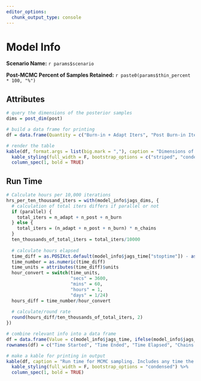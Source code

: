 ```yaml
---
editor_options: 
  chunk_output_type: console
---
```


# Model Info {.tabset .tabset-pills}

**Scenario Name:** `r params$scenario`

**Post-MCMC Percent of Samples Retained:** `r paste0(params$thin_percent * 100, "%")`

## Attributes

```r
# query the dimensions of the posterior samples
dims = post_dim(post)

# build a data frame for printing
df = data.frame(Quantity = c("Burn-in + Adapt Iters", "Post Burn-in Iters", "Thinning Interval", "Chains", "Saved Iters", "Monitored Quantities"), Value = unname(dims))

# render the table
kable(df, format.args = list(big.mark = ","), caption = "Dimensions of the MCMC run. If post-MCMC percent of samples retained (above) is less than 100%, the numbers in this table are unreliable.") %>%
  kable_styling(full_width = F, bootstrap_options = c("striped", "condensed")) %>%
  column_spec(1, bold = TRUE)
```

## Run Time

```r
# Calculate hours per 10,000 iterations
hrs_per_ten_thousand_iters = with(model_info$jags_dims, {
  # calculation of total iters differs if parallel or not
  if (parallel) {
    total_iters = n_adapt + n_post + n_burn
  } else {
    total_iters = (n_adapt + n_post + n_burn) * n_chains
  }
  ten_thousands_of_total_iters = total_iters/10000
  
  # calculate hours elapsed
  time_diff = as.POSIXct.default(model_info$jags_time["stoptime"]) - as.POSIXct.default(model_info$jags_time["starttime"])
  time_number = as.numeric(time_diff)
  time_units = attributes(time_diff)$units
  hour_convert = switch(time_units,
                        "secs" = 3600,
                        "mins" = 60,
                        "hours" = 1,
                        "days" = 1/24)
  hours_diff = time_number/hour_convert
  
  # calculate/round rate
  round(hours_diff/ten_thousands_of_total_iters, 2)
})

# combine relevant info into a data frame
df = data.frame(Value = c(model_info$jags_time, ifelse(model_info$jags_dims$parallel, "Yes", "No"), hrs_per_ten_thousand_iters))
rownames(df) = c("Time Started", "Time Ended", "Time Elapsed", "Chains Ran in Parallel?", "Hours Per 10,000 Iterations")

# make a kable for printing in output
kable(df, caption = "Run time for MCMC sampling. Includes any time the computer spent sleeping and not running MCMC. If post-MCMC percent of samples retained (above) is less than 100%, the numbers in this table are unreliable.") %>%
  kable_styling(full_width = F, bootstrap_options = "condensed") %>%
  column_spec(1, bold = TRUE)
```
